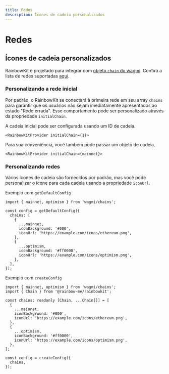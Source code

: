 ```yaml
---
title: Redes
description: Ícones de cadeia personalizados
---
```


# Redes

## Ícones de cadeia personalizados

RainbowKit é projetado para integrar com [objeto `chain` do wagmi](https://wagmi.sh/react/chains). Confira a lista de redes suportadas [aqui](https://wagmi.sh/react/chains#supported-chains).

### Personalizando a rede inicial

Por padrão, o RainbowKit se conectará à primeira rede em seu array `chains` para garantir que os usuários não sejam imediatamente apresentados ao estado "Rede errada". Esse comportamento pode ser personalizado através da propriedade `initialChain`.

A cadeia inicial pode ser configurada usando um ID de cadeia.

```tsx
<RainbowKitProvider initialChain={1}>
```

Para sua conveniência, você também pode passar um objeto de cadeia.

```tsx
<RainbowKitProvider initialChain={mainnet}>
```

### Personalizando redes

Vários ícones de cadeia são fornecidos por padrão, mas você pode personalizar o ícone para cada cadeia usando a propriedade `iconUrl`.

Exemplo com `getDefaultConfig`

```tsx
import { mainnet, optimism } from 'wagmi/chains';

const config = getDefaultConfig({
  chains: [
    {
      ...mainnet,
      iconBackground: '#000',
      iconUrl: 'https://example.com/icons/ethereum.png',
    },
    {
      ...optimism,
      iconBackground: '#ff0000',
      iconUrl: 'https://example.com/icons/optimism.png',
    },
  ],
});
```

Exemplo com `createConfig`

```tsx
import { mainnet, optimism } from 'wagmi/chains';
import { Chain } from '@rainbow-me/rainbowkit';

const chains: readonly [Chain, ...Chain[]] = [
  {
    ...mainnet,
    iconBackground: '#000',
    iconUrl: 'https://example.com/icons/ethereum.png',
  },
  {
    ...optimism,
    iconBackground: '#ff0000',
    iconUrl: 'https://example.com/icons/optimism.png',
  },
];

const config = createConfig({
  chains,
});
```
